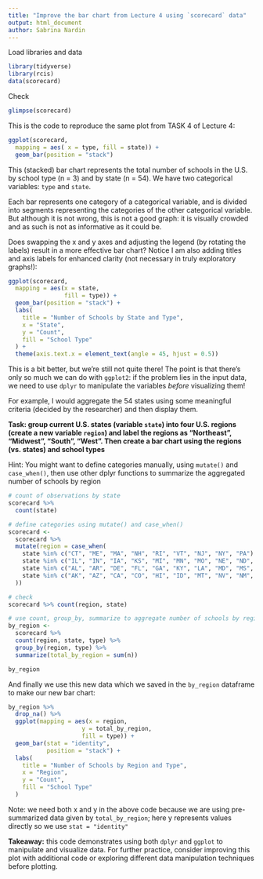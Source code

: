 ```yaml
---
title: "Improve the bar chart from Lecture 4 using `scorecard` data"
output: html_document
author: Sabrina Nardin
---
```


Load libraries and data
```r
library(tidyverse)
library(rcis)
data(scorecard)
```

Check
```r
glimpse(scorecard)
```

This is the code to reproduce the same plot from TASK 4 of Lecture 4:
```r
ggplot(scorecard,
  mapping = aes( x = type, fill = state)) +
  geom_bar(position = "stack")
```

This (stacked) bar chart represents the total number of schools in the U.S. by school type (n = 3) and by state (n = 54). We have two categorical variables: `type` and `state`.

Each bar represents one category of a categorical variable, and is divided into segments representing the categories of the other categorical variable. But although it is not wrong, this is not a good graph: it is visually crowded and as such is not as informative as it could be.

Does swapping the x and y axes and adjusting the legend (by rotating the labels) result in a more effective bar chart? Notice I am also adding titles and axis labels for enhanced clarity (not necessary in truly exploratory graphs!):
```r
ggplot(scorecard,
  mapping = aes(x = state,
                fill = type)) +
  geom_bar(position = "stack") +
  labs(
    title = "Number of Schools by State and Type",
    x = "State",
    y = "Count",
    fill = "School Type"
  ) +
  theme(axis.text.x = element_text(angle = 45, hjust = 0.5))
```

This is a bit better, but we’re still not quite there! The point is that there’s only so much we can do with `ggplot2`: if the problem lies in the input data, we need to use `dplyr` to manipulate the variables *before* visualizing them!

For example, I would aggregate the 54 states using some meaningful criteria (decided by the researcher) and then display them. 

**Task: group current U.S. states (variable `state`) into four U.S. regions (create a new variable `region`) and label the regions as "Northeast", "Midwest", "South", "West". Then create a bar chart using the regions (vs. states) and school types**

Hint: You might want to define categories manually, using `mutate()` and `case_when()`, then use other dplyr functions to summarize the aggregated number of schools by region

```r
# count of observations by state
scorecard %>%
  count(state)
```

```r
# define categories using mutate() and case_when()
scorecard <- 
  scorecard %>%
  mutate(region = case_when(
    state %in% c("CT", "ME", "MA", "NH", "RI", "VT", "NJ", "NY", "PA") ~ "Northeast",
    state %in% c("IL", "IN", "IA", "KS", "MI", "MN", "MO", "NE", "ND", "OH", "SD", "WI") ~ "Midwest",
    state %in% c("AL", "AR", "DE", "FL", "GA", "KY", "LA", "MD", "MS", "NC", "OK", "SC", "TN", "TX", "VA", "WV") ~ "South",
    state %in% c("AK", "AZ", "CA", "CO", "HI", "ID", "MT", "NV", "NM", "OR", "UT", "WA", "WY") ~ "West"
  ))
```

```r
# check
scorecard %>% count(region, state)
```

```r
# use count, group_by, summarize to aggregate number of schools by region 
by_region <- 
  scorecard %>% 
  count(region, state, type) %>%
  group_by(region, type) %>% 
  summarize(total_by_region = sum(n))

by_region
```

And finally we use this new data which we saved in the `by_region` dataframe to make our new bar chart:
```r
by_region %>%
  drop_na() %>%
  ggplot(mapping = aes(x = region, 
                     y = total_by_region, 
                     fill = type)) +
  geom_bar(stat = "identity", 
           position = "stack") +
  labs(
    title = "Number of Schools by Region and Type",
    x = "Region",
    y = "Count",
    fill = "School Type"
  )
```
Note: we need both x and y in the above code because we are using pre-summarized data given by `total_by_region`; here y represents values directly so we use `stat = "identity"` 

**Takeaway:** this code demonstrates using both `dplyr` and `ggplot` to manipulate and visualize data. For further practice, consider improving this plot with additional code or exploring different data manipulation techniques before plotting.
